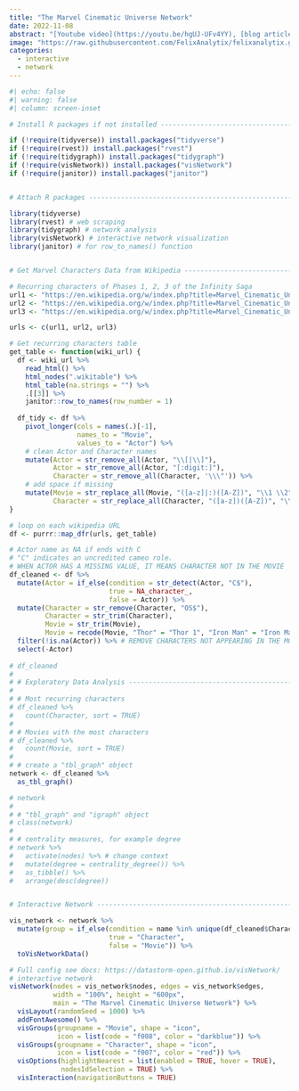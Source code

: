 ```yaml
---
title: "The Marvel Cinematic Universe Network"
date: 2022-11-08
abstract: "[Youtube video](https://youtu.be/hgUJ-UFv4YY), [blog article](https://felixanalytix.medium.com/how-to-make-interactive-networks-using-r-programming-73805f3c6206)"
image: "https://raw.githubusercontent.com/FelixAnalytix/felixanalytix.github.io/master/image/marvel-network.png"
categories:
  - interactive
  - network
---
```


```r
#| echo: false
#| warning: false
#| column: screen-inset

# Install R packages if not installed -------------------------------------

if (!require(tidyverse)) install.packages("tidyverse")
if (!require(rvest)) install.packages("rvest")
if (!require(tidygraph)) install.packages("tidygraph")
if (!require(visNetwork)) install.packages("visNetwork")
if (!require(janitor)) install.packages("janitor")


# Attach R packages -------------------------------------------------------

library(tidyverse)
library(rvest) # web scraping
library(tidygraph) # network analysis
library(visNetwork) # interactive network visualization
library(janitor) # for row_to_names() function


# Get Marvel Characters Data from Wikipedia -------------------------------

# Recurring characters of Phases 1, 2, 3 of the Infinity Saga
url1 <- "https://en.wikipedia.org/w/index.php?title=Marvel_Cinematic_Universe:_Phase_One&oldid=1096778874"
url2 <- "https://en.wikipedia.org/w/index.php?title=Marvel_Cinematic_Universe:_Phase_Two&oldid=1097878759"
url3 <- "https://en.wikipedia.org/w/index.php?title=Marvel_Cinematic_Universe:_Phase_Three&oldid=1096776335"

urls <- c(url1, url2, url3)

# Get recurring characters table
get_table <- function(wiki_url) {
  df <- wiki_url %>%
    read_html() %>%
    html_nodes(".wikitable") %>%
    html_table(na.strings = "") %>%
    .[[3]] %>%
    janitor::row_to_names(row_number = 1)
  
  df_tidy <- df %>%
    pivot_longer(cols = names(.)[-1],
                 names_to = "Movie",
                 values_to = "Actor") %>%
    # clean Actor and Character names
    mutate(Actor = str_remove_all(Actor, "\\[|\\]"),
           Actor = str_remove_all(Actor, "[:digit:]"),
           Character = str_remove_all(Character, '\\\"')) %>%
    # add space if missing
    mutate(Movie = str_replace_all(Movie, "([a-z]|:)([A-Z])", "\\1 \\2"),
           Character = str_replace_all(Character, "([a-z])([A-Z])", "\\1 \\2"))
}

# loop on each wikipedia URL
df <- purrr::map_dfr(urls, get_table)

# Actor name as NA if ends with C
# "C" indicates an uncredited cameo role.
# WHEN ACTOR HAS A MISSING VALUE, IT MEANS CHARACTER NOT IN THE MOVIE
df_cleaned <- df %>%
  mutate(Actor = if_else(condition = str_detect(Actor, "C$"), 
                         true = NA_character_, 
                         false = Actor)) %>%
  mutate(Character = str_remove(Character, "OS$"),
         Character = str_trim(Character),
         Movie = str_trim(Movie),
         Movie = recode(Movie, "Thor" = "Thor 1", "Iron Man" = "Iron Man 1")) %>%
  filter(!is.na(Actor)) %>% # REMOVE CHARACTERS NOT APPEARING IN THE MOVIE
  select(-Actor)
  
# df_cleaned
# 
# # Exploratory Data Analysis -----------------------------------------------
# 
# # Most recurring characters
# df_cleaned %>%
#   count(Character, sort = TRUE)
# 
# # Movies with the most characters
# df_cleaned %>%
#   count(Movie, sort = TRUE)
# 
# # create a "tbl_graph" object
network <- df_cleaned %>%
  as_tbl_graph()

# network
# 
# # "tbl_graph" and "igraph" object
# class(network)
# 
# # centrality measures, for example degree
# network %>%
#   activate(nodes) %>% # change context
#   mutate(degree = centrality_degree()) %>% 
#   as_tibble() %>%
#   arrange(desc(degree))


# Interactive Network -----------------------------------------------------

vis_network <- network %>%
  mutate(group = if_else(condition = name %in% unique(df_cleaned$Character), 
                         true = "Character", 
                         false = "Movie")) %>%
  toVisNetworkData()

# Full config see docs: https://datastorm-open.github.io/visNetwork/
# interactive network
visNetwork(nodes = vis_network$nodes, edges = vis_network$edges, 
           width = "100%", height = "600px",
           main = "The Marvel Cinematic Universe Network") %>%
  visLayout(randomSeed = 1000) %>%
  addFontAwesome() %>%
  visGroups(groupname = "Movie", shape = "icon",
            icon = list(code = "f008", color = "darkblue")) %>%
  visGroups(groupname = "Character", shape = "icon",
            icon = list(code = "f007", color = "red")) %>%
  visOptions(highlightNearest = list(enabled = TRUE, hover = TRUE), 
             nodesIdSelection = TRUE) %>%
  visInteraction(navigationButtons = TRUE)
```

